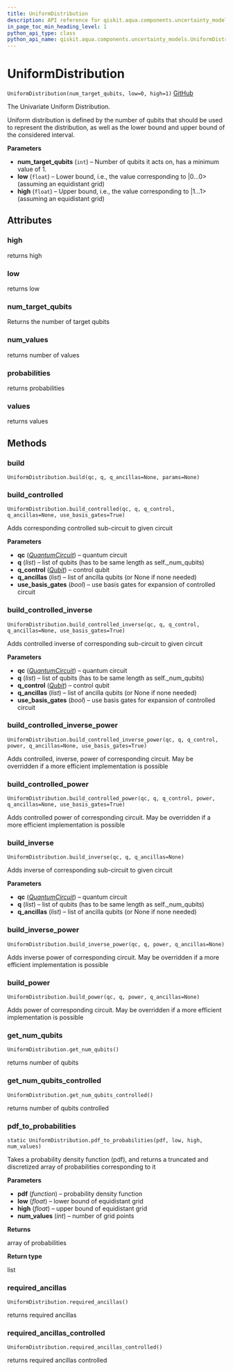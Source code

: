 ```yaml
---
title: UniformDistribution
description: API reference for qiskit.aqua.components.uncertainty_models.UniformDistribution
in_page_toc_min_heading_level: 1
python_api_type: class
python_api_name: qiskit.aqua.components.uncertainty_models.UniformDistribution
---
```


# UniformDistribution

<span id="qiskit.aqua.components.uncertainty_models.UniformDistribution" />

`UniformDistribution(num_target_qubits, low=0, high=1)` [GitHub](https://github.com/qiskit-community/qiskit-aqua/tree/stable/0.7/qiskit/aqua/components/uncertainty_models/uniform_distribution.py "view source code")

The Univariate Uniform Distribution.

Uniform distribution is defined by the number of qubits that should be used to represent the distribution, as well as the lower bound and upper bound of the considered interval.

**Parameters**

*   **num\_target\_qubits** (`int`) – Number of qubits it acts on, has a minimum value of 1.
*   **low** (`float`) – Lower bound, i.e., the value corresponding to |0…0> (assuming an equidistant grid)
*   **high** (`float`) – Upper bound, i.e., the value corresponding to |1…1> (assuming an equidistant grid)

## Attributes

### high

returns high

### low

returns low

### num\_target\_qubits

Returns the number of target qubits

### num\_values

returns number of values

### probabilities

returns probabilities

### values

returns values

## Methods

### build

<span id="qiskit.aqua.components.uncertainty_models.UniformDistribution.build" />

`UniformDistribution.build(qc, q, q_ancillas=None, params=None)`

### build\_controlled

<span id="qiskit.aqua.components.uncertainty_models.UniformDistribution.build_controlled" />

`UniformDistribution.build_controlled(qc, q, q_control, q_ancillas=None, use_basis_gates=True)`

Adds corresponding controlled sub-circuit to given circuit

**Parameters**

*   **qc** ([*QuantumCircuit*](qiskit.circuit.QuantumCircuit "qiskit.circuit.QuantumCircuit")) – quantum circuit
*   **q** (*list*) – list of qubits (has to be same length as self.\_num\_qubits)
*   **q\_control** ([*Qubit*](qiskit.circuit.Qubit "qiskit.circuit.Qubit")) – control qubit
*   **q\_ancillas** (*list*) – list of ancilla qubits (or None if none needed)
*   **use\_basis\_gates** (*bool*) – use basis gates for expansion of controlled circuit

### build\_controlled\_inverse

<span id="qiskit.aqua.components.uncertainty_models.UniformDistribution.build_controlled_inverse" />

`UniformDistribution.build_controlled_inverse(qc, q, q_control, q_ancillas=None, use_basis_gates=True)`

Adds controlled inverse of corresponding sub-circuit to given circuit

**Parameters**

*   **qc** ([*QuantumCircuit*](qiskit.circuit.QuantumCircuit "qiskit.circuit.QuantumCircuit")) – quantum circuit
*   **q** (*list*) – list of qubits (has to be same length as self.\_num\_qubits)
*   **q\_control** ([*Qubit*](qiskit.circuit.Qubit "qiskit.circuit.Qubit")) – control qubit
*   **q\_ancillas** (*list*) – list of ancilla qubits (or None if none needed)
*   **use\_basis\_gates** (*bool*) – use basis gates for expansion of controlled circuit

### build\_controlled\_inverse\_power

<span id="qiskit.aqua.components.uncertainty_models.UniformDistribution.build_controlled_inverse_power" />

`UniformDistribution.build_controlled_inverse_power(qc, q, q_control, power, q_ancillas=None, use_basis_gates=True)`

Adds controlled, inverse, power of corresponding circuit. May be overridden if a more efficient implementation is possible

### build\_controlled\_power

<span id="qiskit.aqua.components.uncertainty_models.UniformDistribution.build_controlled_power" />

`UniformDistribution.build_controlled_power(qc, q, q_control, power, q_ancillas=None, use_basis_gates=True)`

Adds controlled power of corresponding circuit. May be overridden if a more efficient implementation is possible

### build\_inverse

<span id="qiskit.aqua.components.uncertainty_models.UniformDistribution.build_inverse" />

`UniformDistribution.build_inverse(qc, q, q_ancillas=None)`

Adds inverse of corresponding sub-circuit to given circuit

**Parameters**

*   **qc** ([*QuantumCircuit*](qiskit.circuit.QuantumCircuit "qiskit.circuit.QuantumCircuit")) – quantum circuit
*   **q** (*list*) – list of qubits (has to be same length as self.\_num\_qubits)
*   **q\_ancillas** (*list*) – list of ancilla qubits (or None if none needed)

### build\_inverse\_power

<span id="qiskit.aqua.components.uncertainty_models.UniformDistribution.build_inverse_power" />

`UniformDistribution.build_inverse_power(qc, q, power, q_ancillas=None)`

Adds inverse power of corresponding circuit. May be overridden if a more efficient implementation is possible

### build\_power

<span id="qiskit.aqua.components.uncertainty_models.UniformDistribution.build_power" />

`UniformDistribution.build_power(qc, q, power, q_ancillas=None)`

Adds power of corresponding circuit. May be overridden if a more efficient implementation is possible

### get\_num\_qubits

<span id="qiskit.aqua.components.uncertainty_models.UniformDistribution.get_num_qubits" />

`UniformDistribution.get_num_qubits()`

returns number of qubits

### get\_num\_qubits\_controlled

<span id="qiskit.aqua.components.uncertainty_models.UniformDistribution.get_num_qubits_controlled" />

`UniformDistribution.get_num_qubits_controlled()`

returns number of qubits controlled

### pdf\_to\_probabilities

<span id="qiskit.aqua.components.uncertainty_models.UniformDistribution.pdf_to_probabilities" />

`static UniformDistribution.pdf_to_probabilities(pdf, low, high, num_values)`

Takes a probability density function (pdf), and returns a truncated and discretized array of probabilities corresponding to it

**Parameters**

*   **pdf** (*function*) – probability density function
*   **low** (*float*) – lower bound of equidistant grid
*   **high** (*float*) – upper bound of equidistant grid
*   **num\_values** (*int*) – number of grid points

**Returns**

array of probabilities

**Return type**

list

### required\_ancillas

<span id="qiskit.aqua.components.uncertainty_models.UniformDistribution.required_ancillas" />

`UniformDistribution.required_ancillas()`

returns required ancillas

### required\_ancillas\_controlled

<span id="qiskit.aqua.components.uncertainty_models.UniformDistribution.required_ancillas_controlled" />

`UniformDistribution.required_ancillas_controlled()`

returns required ancillas controlled

